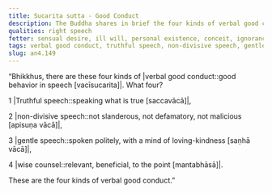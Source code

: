 ```yaml
---
title: Sucarita sutta - Good Conduct
description: The Buddha shares in brief the four kinds of verbal good conduct - 1) truthful speech, 2) non-divisive speech, 3) gentle speech, and 4) wise counsel.
qualities: right speech
fetter: sensual desire, ill will, personal existence, conceit, ignorance
tags: verbal good conduct, truthful speech, non-divisive speech, gentle speech, wise counsel, speech, communication, an, an4
slug: an4.149
---
```


“Bhikkhus, there are these four kinds of |verbal good conduct::good behavior in speech [vacīsucarita]|. What four?

1 |Truthful speech::speaking what is true [saccavācā]|,

2 |non-divisive speech::not slanderous, not defamatory, not malicious [apisuṇa vācā]|,

3 |gentle speech::spoken politely, with a mind of loving-kindness [saṇhā vācā]|,

4 |wise counsel::relevant, beneficial, to the point [mantabhāsā]|.

These are the four kinds of verbal good conduct.”